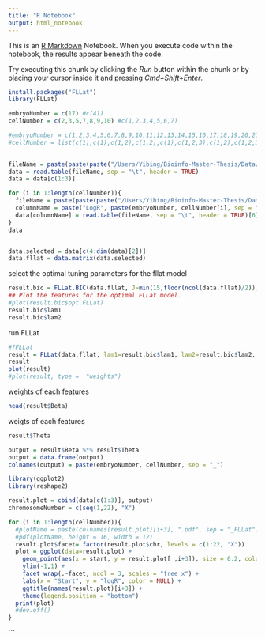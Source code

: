 ```yaml
---
title: "R Notebook"
output: html_notebook
---
```


This is an [R Markdown](http://rmarkdown.rstudio.com) Notebook. When you execute code within the notebook, the results appear beneath the code. 

Try executing this chunk by clicking the *Run* button within the chunk or by placing your cursor inside it and pressing *Cmd+Shift+Enter*. 

```r
install.packages("FLLat")
library(FLLat)
```
```r
embryoNumber = c(17) #c(41)
cellNumber = c(2,3,5,7,8,9,10) #c(1,2,3,4,5,6,7)

#embryoNumber = c(1,2,3,4,5,6,7,8,9,10,11,12,13,14,15,16,17,18,19,20,21,22,23,24,25,26,27,28,29,30,31,32,33,34,35,36,37,38,39,40,41,42,43,44,45,46,47)
#cellNumber = list(c(1),c(1),c(1,2),c(1,2),c(1),c(1,2,3),c(1,2),c(1,2,3),c(2,3),c(2,4),c(2,3,4,6,7,9,10),c(1,2,4,7),c(1),c(3,5,6),c(1,2,3),c(1,4),c(2,3,5,7,8,9,10),c(1,2,3,4,5,6,7,8,9,11,12),c(2),c(1,2,3),c(2,3),c(1,2),c(1),c(1,2,3),c(1,2,3,4),c(3,4,5),c(1,2,3,5),c(1,2),c(1,4),c(1,2,3,4),c(1),c(3,4,5,6,7,8,9),c(1,2,3,4,5,6,7,8,9,11,12),c(2),c(1,2,3,4),c(1),c(1,2),c(1,2,3,4),c(1,2),c(7,8,9,10,11,12,13,14,15,17,18,19,21,22,24,25),c(1,2,3,4,5,6,7),c(1,2,3,4,5,7,8),c(1,2,3,4,5,6),c(1,2,4,5,6,7,8,9,10,11,13,14,15,16,17,18,22,24,25,26,28,29,31,32,33,35,36,37,38,39),c(1,2,4,5,8,9,10,11,12,13),c(2,3,5,6,7,8,9,10,11,12,13,15,16,17,18,21,22),c(15,16,17,18,20,21,22,23,24,25,26,27,28,29,30))

  
fileName = paste(paste(paste("/Users/Yibing/Bioinfo-Master-Thesis/Data/logr_cn_per_bin/TVEMB", embryoNumber, sep = ""), cellNumber[1], sep = "_"), "250K.101.sorted.count.gamma_15.gc_corrected.segments.copynumber.txt", sep = ".")  
data = read.table(fileName, sep = "\t", header = TRUE)
data = data[c(1:3)]

for (i in 1:length(cellNumber)){
  fileName = paste(paste(paste("/Users/Yibing/Bioinfo-Master-Thesis/Data/logr_cn_per_bin/TVEMB", embryoNumber, sep = ""), cellNumber[i], sep = "_"), "250K.101.sorted.count.gamma_15.gc_corrected.segments.copynumber.txt", sep = ".")  
  columnName = paste("LogR", paste(embryoNumber, cellNumber[i], sep = "_"), sep = "_")
  data[columnName] = read.table(fileName, sep = "\t", header = TRUE)[6]
}
data
```
```r

```

```r
data.selected = data[c(4:dim(data)[2])]
data.fllat = data.matrix(data.selected)
```

select the optimal tuning parameters for the fllat model
```r
result.bic = FLLat.BIC(data.fllat, J=min(15,floor(ncol(data.fllat)/2)), B="pc", thresh=10^(-5), maxiter=100, maxiter.B=1, maxiter.T=1)
## Plot the features for the optimal FLLat model.
#plot(result.bic$opt.FLLat)
result.bic$lam1
result.bic$lam2
```

run FLLat
```r
#?FLLat
result = FLLat(data.fllat, lam1=result.bic$lam1, lam2=result.bic$lam2, thresh=10^(-3))
result
plot(result)
#plot(result, type =  "weights")
```
weights of each features
```r
head(result$Beta)
```

weigts of each features
```r
result$Theta
```

```r
output = result$Beta %*% result$Theta
output = data.frame(output)
colnames(output) = paste(embryoNumber, cellNumber, sep = "_")
```

```r
library(ggplot2)
library(reshape2)
```

```r
result.plot = cbind(data[c(1:3)], output)
chromosomeNumber = c(seq(1,22), "X")

for (i in 1:length(cellNumber)){ 
  #plotName = paste(colnames(result.plot)[i+3], ".pdf", sep = "_FLLat")
  #pdf(plotName, height = 16, width = 12)
  result.plot$facet= factor(result.plot$chr, levels = c(1:22, "X"))
  plot = ggplot(data=result.plot) + 
    geom_point(aes(x = start, y = result.plot[ ,i+3]), size = 0.2, color = "red") + 
    ylim(-1,1) +
    facet_wrap(.~facet, ncol = 3, scales = "free_x") +
    labs(x = "Start", y = "logR", color = NULL) +
    ggtitle(names(result.plot)[i+3]) +
    theme(legend.position = "bottom")
  print(plot)
  #dev.off()
}
```



```
